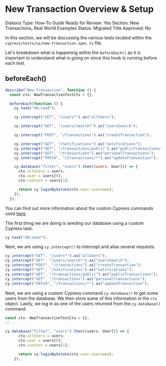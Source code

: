 # New Transaction Overview & Setup

Diataxis Type: How-To Guide
Ready for Review: Yes
Section: New Transactions, Real World Examples
Status: Migrated
Title Approved: No

In this section, we will be discussing the various tests located within the `cypress/tests/ui/new-transaction.spec.ts` file.

Let's breakdown what is happening within the `beforeEach()`  as it is important to understand what is going on since this hook is running before each test.

## beforeEach()

```jsx
describe("New Transaction", function () {
  const ctx: NewTransactionTestCtx = {};

  beforeEach(function () {
    cy.task("db:seed");

    cy.intercept("GET", "/users*").as("allUsers");

    cy.intercept("GET", "/users/search*").as("usersSearch");

    cy.intercept("POST", "/transactions").as("createTransaction");

    cy.intercept("GET", "/notifications").as("notifications");
    cy.intercept("GET", "/transactions/public").as("publicTransactions");
    cy.intercept("GET", "/transactions").as("personalTransactions");
    cy.intercept("PATCH", "/transactions/*").as("updateTransaction");

    cy.database("filter", "users").then((users: User[]) => {
      ctx.allUsers = users;
      ctx.user = users[0];
      ctx.contact = users[1];

      return cy.loginByXstate(ctx.user.username);
    });
  });
```

You can find out more information about the custom Cypress commands used [here](https://www.notion.so/RWA-Custom-Cypress-Commands-Tasks-Functions-5efc9089b2184a22910b5532796a65dd).

The first thing we are doing is seeding our database using a custom Cypress task. 

```jsx
cy.task("db:seed");
```

Next, we are using `cy.intercept()` to intercept and alias several requests.

```jsx
cy.intercept("GET", "/users*").as("allUsers");
cy.intercept("GET", "/users/search*").as("usersSearch");
cy.intercept("POST", "/transactions").as("createTransaction");
cy.intercept("GET", "/notifications").as("notifications");
cy.intercept("GET", "/transactions/public").as("publicTransactions");
cy.intercept("GET", "/transactions").as("personalTransactions");
cy.intercept("PATCH", "/transactions/*").as("updateTransaction");
```

Next, we are using a custom Cypress command `cy.database()` to get some users from the database. We then store some of this information in the `ctx` object. Lastly, we log in as one of the users returned from the `cy.database()` command.

```jsx
const ctx: NewTransactionTestCtx = {};
// ...

cy.database("filter", "users").then((users: User[]) => {
      ctx.allUsers = users;
      ctx.user = users[0];
      ctx.contact = users[1];

      return cy.loginByXstate(ctx.user.username);
    });
```